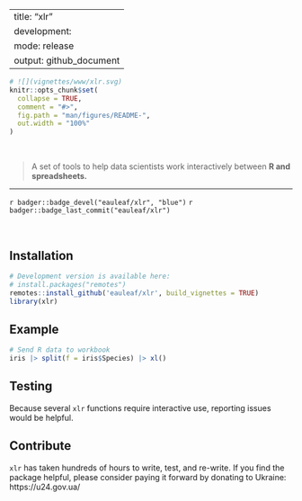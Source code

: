 
---
title: "xlr"
development: 
  mode: release
output: github_document
---


```r
# ![](vignettes/www/xlr.svg)
knitr::opts_chunk$set(
  collapse = TRUE,
  comment = "#>",
  fig.path = "man/figures/README-",
  out.width = "100%"
)
```
<br>

> A set of tools to help data scientists work interactively between 
> __R and spreadsheets.__ 

<hr>

<!-- badges: start -->
`r badger::badge_devel("eauleaf/xlr", "blue")`
`r badger::badge_last_commit("eauleaf/xlr")`
<!-- badges: end -->


<br>


## Installation
``` r
# Development version is available here:
# install.packages("remotes")
remotes::install_github('eauleaf/xlr', build_vignettes = TRUE)
library(xlr)
```

## Example

```r
# Send R data to workbook
iris |> split(f = iris$Species) |> xl()
```

## Testing

Because several `xlr` functions require interactive use, reporting issues would be helpful. 

## Contribute

`xlr` has taken hundreds of hours to write, test, and re-write. If you find the package helpful, please consider paying it forward by donating to Ukraine: https://u24.gov.ua/


